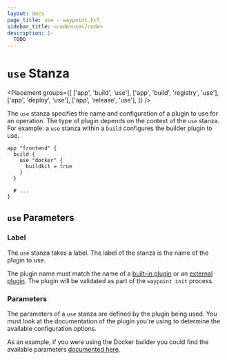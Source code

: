 ```yaml
---
layout: docs
page_title: use - waypoint.hcl
sidebar_title: <code>use</code>
description: |-
  TODO
---
```


# `use` Stanza

<Placement
  groups={[
    ['app', 'build', 'use'],
    ['app', 'build', 'registry', 'use'],
    ['app', 'deploy', 'use'],
    ['app', 'release', 'use'],
  ]}
/>

The `use` stanza specifies the name and configuration of a plugin to use for
an operation. The type of plugin depends on the context of the `use` stanza.
For example: a `use` stanza within a `build` configures the builder plugin
to use.

```hcl
app "frontend" {
  build {
    use "docker" {
      buildkit = true
    }
  }

  # ...
}
```

## `use` Parameters

### Label

The `use` stanza takes a label. The label of the stanza is the name
of the plugin to use.

The plugin name must match the name of a [built-in plugin](/plugins)
or an [external plugin](#TODO). The plugin will be validated as part of
the `waypoint init` process.

### Parameters

The parameters of a `use` stanza are defined by the plugin being used.
You must look at the documentation of the plugin you're using to determine
the available configuration options.

As an example, if you were using the Docker builder you could find
the available parameters [documented here](/plugins/docker#docker-builder).
